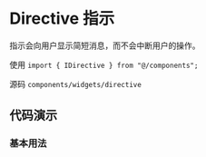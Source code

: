 # Directive 指示

指示会向用户显示简短消息，而不会中断用户的操作。

使用 `import { IDirective } from "@/components";`

源码 `components/widgets/directive`

## 代码演示

### 基本用法

<code src='@examples/directive/basic' />
